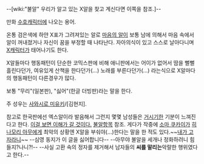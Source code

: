 --[wiki:"불알" 우리가 알고 있는 X알을 찾고 계신다면 이쪽을 참조.]--

만화 [[수호캐릭터]]에 나오는 용어.

온통 검은색에 하얀 X표가 그려져있는 알로 [[마음의 알]]이 보통 남에 의해서 마음 속에서 알이 꺼내졌거나 자신이 꿈을 부정할 때 나타난다. 자아의식이 있고 스스로 날아다니며 [[X캐릭터]]가 태어나기도 한다.

X알들마다 행동패턴이 단순한 코믹스판에 비해 애니판에서는 어이가 없어서 땀을 뻘뻘 흘린다던가, 여유있게 산책을 한다던가(...) 노래를 부른다던가(...) 라는식으로 X알마다의 행동패턴이 다른경우가 많다.


보통 "무리"(일본판), "싫어"(한글 더빙판)라는 말을 한다.

주 성우는 [[사와시로 미유키]]/[김현지].


참고로 한국판에선 엑스알이라 발음해서 그런지 몇몇 남성들은 [[거시기]]한 기분이 느껴진다고 한다.
[http://hongikin.com/xe/humor/files/attach/images/7473918/931/613/007/d%20(6).JPG 이걸 보면 이해가 갈 것이다.] [[불알]]항목 참조. 게다가 작중에 [[소마 쿠카이]]가 [[히나모리 아무]]에게 최악의 상황엔 X알을 부숴야(…)한다는 말을 한 적도 있다.~~[[내가 고자라니]]~~ 
--심영 동지가 이 글을 싫어합니다--
--아무야 불알을 세개나 정화하려니 힘들지?나니?!-- --사실 고환 속의 정자를 제거해서 남자들의 '''씨를 말리는'''악랄한 행위였다고 한다.--
